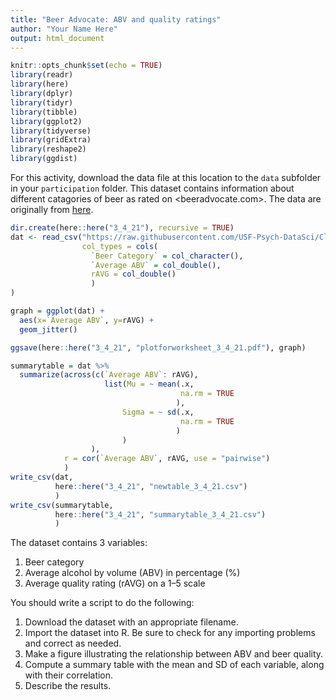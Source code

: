 ```yaml
---
title: "Beer Advocate: ABV and quality ratings"
author: "Your Name Here"
output: html_document
---
```


```r
knitr::opts_chunk$set(echo = TRUE)
library(readr)
library(here)
library(dplyr)
library(tidyr)
library(tibble)
library(ggplot2)
library(tidyverse)
library(gridExtra)
library(reshape2)
library(ggdist)
```

For this activity, download the data file at this location to the `data` subfolder in your `participation` folder. 
This dataset contains information about different catagories of beer as rated on <beeradvocate.com>.
The data are originally from [here](http://scottjanish.com/relationship-of-abv-to-beer-scores/).

```r
dir.create(here::here("3_4_21"), recursive = TRUE)
dat <- read_csv("https://raw.githubusercontent.com/USF-Psych-DataSci/Classroom/master/data/beer-advocate.csv",
                col_types = cols(
                  `Beer Category` = col_character(),
                  `Average ABV` = col_double(),
                  rAVG = col_double()
                  )
)

graph = ggplot(dat) +
  aes(x=`Average ABV`, y=rAVG) +
  geom_jitter()

ggsave(here::here("3_4_21", "plotforworksheet_3_4_21.pdf"), graph)

summarytable = dat %>% 
  summarize(across(c(`Average ABV`: rAVG),
                     list(Mu = ~ mean(.x,
                                      na.rm = TRUE
                                     ),
                         Sigma = ~ sd(.x,
                                      na.rm = TRUE
                                     )
                         )
                  ),
            r = cor(`Average ABV`, rAVG, use = "pairwise")
            )
write_csv(dat,
          here::here("3_4_21", "newtable_3_4_21.csv")
          )
write_csv(summarytable,
          here::here("3_4_21", "summarytable_3_4_21.csv")
          )
```

The dataset contains 3 variables:

  1. Beer category
  2. Average alcohol by volume (ABV) in percentage (%)
  3. Average quality rating (rAVG) on a 1–5 scale
  
You should write a script to do the following:

  1. Download the dataset with an appropriate filename.
  2. Import the dataset into R.
     Be sure to check for any importing problems and correct as needed.
  3. Make a figure illustrating the relationship between ABV and beer quality.
  4. Compute a summary table with the mean and SD of each variable, along with their correlation.
  5. Describe the results.
